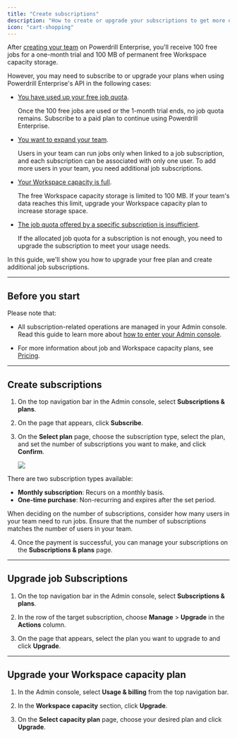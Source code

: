 ```yaml
---
title: "Create subscriptions"
description: "How to create or upgrade your subscriptions to get more quotas"
icon: "cart-shopping"
---
```


After [creating your team](/enterprise/workspaces#create-a-workspace) on Powerdrill Enterprise, you'll receive 100 free jobs for a one-month trial and 100 MB of permanent free Workspace capacity storage.

However, you may need to subscribe to or upgrade your plans when using Powerdrill Enterprise's API in the following cases:

- [You have used up your free job quota](#create-subscriptions).

    Once the 100 free jobs are used or the 1-month trial ends, no job quota remains. Subscribe to a paid plan to continue using Powerdrill Enterprise.

- [You want to expand your team](#create-subscriptions).

    Users in your team can run jobs only when linked to a job subscription, and each subscription can be associated with only one user. To add more users in your team, you need additional job subscriptions.


- [Your Workspace capacity is full](#upgrade-your-workspace-capacity-plan).

    The free Workspace capacity storage is limited to 100 MB. If your team's data reaches this limit, upgrade your Workspace capacity plan to increase storage space.


- [The job quota offered by a specific subscription is insufficient](#upgrade-job-subscriptions).

   If the allocated job quota for a subscription is not enough, you need to upgrade the subscription to meet your usage needs.



In this guide, we'll show you how to upgrade your free plan and create additional job subscriptions.


---


## Before you start

 Please note that:
 
 - All subscription-related operations are managed in your Admin console. Read this guide to learn more about [how to enter your Admin console](/enterprise/enter-admin-console.mdx). 
 
 - For more information about job and Workspace capacity plans, see [Pricing](/enterprise/pricing.mdx).



---

## Create subscriptions

1. On the top navigation bar in the Admin console, select **Subscriptions & plans**. 

2. On the page that appears, click **Subscribe**.

3. On the **Select plan** page, choose the subscription type, select the plan, and set the number of subscriptions you want to make, and click **Confirm**.

    <Frame>
      <img src="/enterprise/img/select-plan.png" style={{ borderRadius: '0.5rem' }} />
    </Frame>

  <Tip>
  There are two subscription types available:

  - **Monthly subscription**: Recurs on a monthly basis.
  - **One-time purchase**: Non-recurring and expires after the set period.
  
  When deciding on the number of subscriptions, consider how many users in your team need to run jobs. Ensure that the number of subscriptions matches the number of users in your team.
  </Tip>


4. Once the payment is successful, you can manage your subscriptions on the **Subscriptions & plans** page.



---

## Upgrade job Subscriptions

1. On the top navigation bar in the Admin console, select **Subscriptions & plans**. 

2. In the row of the target subscription, choose **Manage** > **Upgrade** in the **Actions** column.

3. On the page that appears, select the plan you want to upgrade to and click **Upgrade**.


---


## Upgrade your Workspace capacity plan


1. In the Admin console, select **Usage & billing** from the top navigation bar.

2. In the **Workspace capacity** section, click **Upgrade**.

3. On the **Select capacity plan** page, choose your desired plan and click **Upgrade**.









<MySnippet beta="community" />
